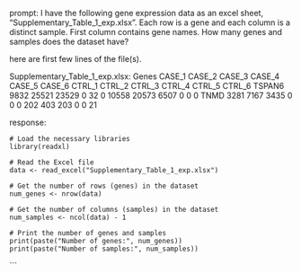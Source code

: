 prompt:
I have the following gene expression data as an excel sheet,  "Supplementary_Table_1_exp.xlsx". Each row is a gene and each column is a distinct sample. First column contains gene names. How many genes and samples does the dataset have?

here are first few lines of the file(s).

Supplementary_Table_1_exp.xlsx:
Genes	CASE_1	CASE_2	CASE_3	CASE_4	CASE_5	CASE_6	CTRL_1	CTRL_2	CTRL_3	CTRL_4	CTRL_5	CTRL_6
TSPAN6	9832	25521	23529	0	32	0	10558	20573	6507	0	0	 0
TNMD	3281	 7167	 3435	0	 0	0	  202	  403	 203	0	0	21


response:
```
# Load the necessary libraries
library(readxl)

# Read the Excel file
data <- read_excel("Supplementary_Table_1_exp.xlsx")

# Get the number of rows (genes) in the dataset
num_genes <- nrow(data)

# Get the number of columns (samples) in the dataset
num_samples <- ncol(data) - 1

# Print the number of genes and samples
print(paste("Number of genes:", num_genes))
print(paste("Number of samples:", num_samples))
```
```
